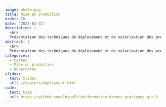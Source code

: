 ```yaml
---
image: whale.png
title: Mise en production
order: 70
date: "2022-01-31"
description: |
  <br>
  Présentation des techniques de déploiement et de valorisation des projets de data science.
abstract: |
  <br>
  Présentation des techniques de déploiement et de valorisation des projets de data science.
categories:
  - Python
  - Mise en production
  - Kubernetes
slides:
  text: Slides
  url: /chapters/deployment.html
code:
  text: Code 
  url: https://github.com/InseeFrLab/formation-bonnes-pratiques-git-R
---
```


